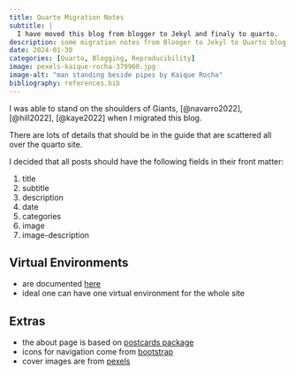 ```yaml
---
title: Quarto Migration Notes
subtitle: |
  I have moved this blog from blogger to Jekyl and finaly to quarto.  
description: some migration notes from Blooger to Jekyl to Quarto blog.
date: 2024-01-30
categories: [Quarto, Blogging, Reproducibility]
image: pexels-kaique-rocha-379960.jpg
image-alt: "man standing beside pipes by Kaique Rocha"
bibliography: references.bib 
---
```


I was able to stand on the shoulders of Giants, [@navarro2022], [@hill2022], [@kaye2022] when I migrated this blog.

There are lots of details that should be in the guide that are scattered all over the quarto site.

I decided that all posts should have the following fields in their front matter:

1.  title
2.  subtitle
3.  description
4.  date
5.  categories
6.  image
7.  image-description

## Virtual Environments

-   are documented [here](https://quarto.org/docs/projects/virtual-environments.html#rstudio)
-   ideal one can have one virtual environment for the whole site

## Extras

-   the about page is based on [postcards package](https://cran.r-project.org/web/packages/postcards/readme/README.html)
-   icons for navigation come from [bootstrap](https://icons.getbootstrap.com/?q=archive%3E)
-   cover images are from [pexels](www.pexels.com)
